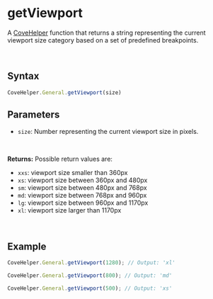 
<Meta
  title="Helpers/CoveHelper/General/getViewport"
/>

# getViewport
A [CoveHelper](./?path=/docs/helpers-covehelper-covehelper-class--docs) function that returns a string representing the current viewport size category based on a set of predefined breakpoints.

&nbsp;
## Syntax
```js
CoveHelper.General.getViewport(size)
```

## Parameters
- `size`: Number representing the current viewport size in pixels.
<br/>

**Returns:** Possible return values are:
- `xxs`: viewport size smaller than 360px
- `xs`: viewport size between 360px and 480px
- `sm`: viewport size between 480px and 768px
- `md`: viewport size between 768px and 960px
- `lg`: viewport size between 960px and 1170px
- `xl`: viewport size larger than 1170px

&nbsp;
## Example
```js
CoveHelper.General.getViewport(1280); // Output: 'xl'

CoveHelper.General.getViewport(800); // Output: 'md'

CoveHelper.General.getViewport(500); // Output: 'xs'
```


